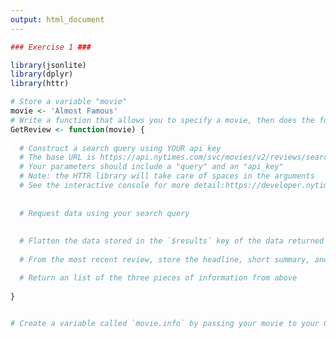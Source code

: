 ```yaml
---
output: html_document
---
```



```r
### Exercise 1 ###

library(jsonlite)
library(dplyr)
library(httr)

# Store a variable "movie"
movie <- 'Almost Famous'
# Write a function that allows you to specify a movie, then does the following:
GetReview <- function(movie) {
  
  # Construct a search query using YOUR api key
  # The base URL is https://api.nytimes.com/svc/movies/v2/reviews/search.json?
  # Your parameters should include a "query" and an "api_key"
  # Note: the HTTR library will take care of spaces in the arguments
  # See the interactive console for more detail:https://developer.nytimes.com/movie_reviews_v2.json#/Console/GET/reviews/search.json
  
  
  # Request data using your search query
  
  
  # Flatten the data stored in the `$results` key of the data returned to you
  
  # From the most recent review, store the headline, short summary, and link to full article each in their own variables

  # Return an list of the three pieces of information from above
  
}


# Create a variable called `movie.info` by passing your movie to your GetReview function

```
